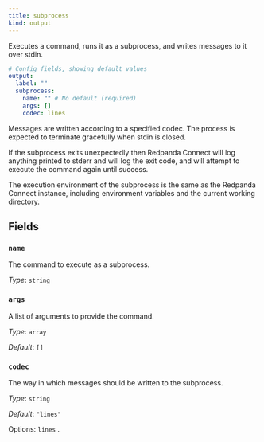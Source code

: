 ```yaml
---
title: subprocess
kind: output
---
```


Executes a command, runs it as a subprocess, and writes messages to it over stdin.

```yml
# Config fields, showing default values
output:
  label: ""
  subprocess:
    name: "" # No default (required)
    args: []
    codec: lines
```

Messages are written according to a specified codec. The process is expected to terminate gracefully when stdin is closed.

If the subprocess exits unexpectedly then Redpanda Connect will log anything printed to stderr and will log the exit code, and will attempt to execute the command again until success.

The execution environment of the subprocess is the same as the Redpanda Connect instance, including environment variables and the current working directory.

## Fields

### `name`

The command to execute as a subprocess.


*Type*: `string`


### `args`

A list of arguments to provide the command.


*Type*: `array`

*Default*: `[]`

### `codec`

The way in which messages should be written to the subprocess.


*Type*: `string`

*Default*: `"lines"`

Options:
`lines`
.


